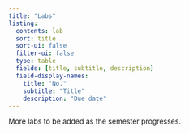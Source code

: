 ```yaml
---
title: "Labs"
listing:
  contents: lab
  sort: title
  sort-ui: false
  filter-ui: false
  type: table
  fields: [title, subtitle, description]
  field-display-names:
    title: "No."
    subtitle: "Title"
    description: "Due date"
---
```


More labs to be added as the semester progresses.